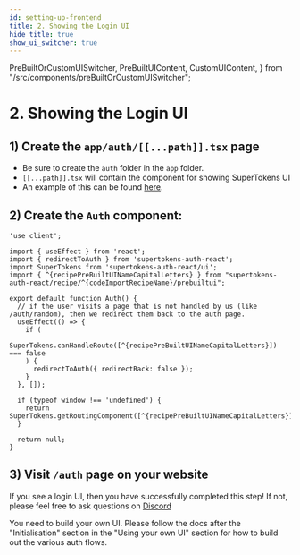 ```yaml
---
id: setting-up-frontend
title: 2. Showing the Login UI
hide_title: true
show_ui_switcher: true
---
```


<!-- COPY DOCS -->
<!-- ./thirdpartyemailpassword/nextjs/app-directory/setting-up-frontend.mdx -->

  PreBuiltOrCustomUISwitcher,
  PreBuiltUIContent,
  CustomUIContent,
} from "/src/components/preBuiltOrCustomUISwitcher";


# 2. Showing the Login UI

<PreBuiltOrCustomUISwitcher>

<PreBuiltUIContent>

## 1) Create the `app/auth/[[...path]].tsx` page
- Be sure to create the `auth` folder in the `app` folder.
- `[[...path]].tsx` will contain the component for showing SuperTokens UI
- An example of this can be found [here](https://github.com/supertokens/next.js/tree/canary/examples/with-supertokens/app/auth/%5B%5B...path%5D%5D).

## 2) Create the `Auth` component:

```tsx title="app/auth/[[...path]].tsx"
'use client';

import { useEffect } from 'react';
import { redirectToAuth } from 'supertokens-auth-react';
import SuperTokens from 'supertokens-auth-react/ui';
import { ^{recipePreBuiltUINameCapitalLetters} } from "supertokens-auth-react/recipe/^{codeImportRecipeName}/prebuiltui";

export default function Auth() {
  // if the user visits a page that is not handled by us (like /auth/random), then we redirect them back to the auth page.
  useEffect(() => {
    if (
      SuperTokens.canHandleRoute([^{recipePreBuiltUINameCapitalLetters}]) === false
    ) {
      redirectToAuth({ redirectBack: false });
    }
  }, []);

  if (typeof window !== 'undefined') {
    return SuperTokens.getRoutingComponent([^{recipePreBuiltUINameCapitalLetters}]);
  }

  return null;
}
```

## 3) Visit `/auth` page on your website

If you see a login UI, then you have successfully completed this step! If not, please feel free to ask questions on [Discord](https://supertokens.com/discord)

</PreBuiltUIContent>

<CustomUIContent>

You need to build your own UI. Please follow the docs after the "Initialisation" section in the "Using your own UI" section for how to build out the various auth flows.

</CustomUIContent>

</PreBuiltOrCustomUISwitcher>
